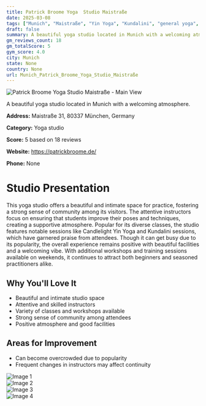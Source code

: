 ```yaml
---
title: Patrick Broome Yoga  Studio Maistraße
date: 2025-03-08
tags: ["Munich", "Maistraße", "Yin Yoga", "Kundalini", "general yoga", "intimate atmosphere", "community-oriented", "Munich"]  
draft: false
summary: A beautiful yoga studio located in Munich with a welcoming atmosphere.
gm_reviews_count: 18
gm_totalScore: 5
gym_score: 4.0
city: Munich
state: None
country: None
url: Munich_Patrick_Broome_Yoga_Studio_Maistraße
---
```


<div className="aspect-[16/9] relative my-8">
  <img 
    src="https://lh5.googleusercontent.com/p/AF1QipPRQ2gUBRRdnmQqKa2J0LJtVUnMb0_yz-mmKAAM=w1920-h1080-k-no"
    alt="Patrick Broome Yoga  Studio Maistraße - Main View"
    className="object-cover absolute inset-0 w-full h-full rounded-lg"
  />
</div>

A beautiful yoga studio located in Munich with a welcoming atmosphere.

**Address:** Maistraße 31, 80337 München, Germany

**Category:** Yoga studio

**Score:** 5 based on 18 reviews

**Website:** https://patrickbroome.de/

**Phone:** None

# Studio Presentation

This yoga studio offers a beautiful and intimate space for practice, fostering a strong sense of community among its visitors. The attentive instructors focus on ensuring that students improve their poses and techniques, creating a supportive atmosphere. Popular for its diverse classes, the studio features notable sessions like Candlelight Yin Yoga and Kundalini sessions, which have garnered praise from attendees. Though it can get busy due to its popularity, the overall experience remains positive with beautiful facilities and a welcoming vibe. With additional workshops and training sessions available on weekends, it continues to attract both beginners and seasoned practitioners alike.

## Why You'll Love It

- Beautiful and intimate studio space
- Attentive and skilled instructors
- Variety of classes and workshops available
- Strong sense of community among attendees
- Positive atmosphere and good facilities

## Areas for Improvement

- Can become overcrowded due to popularity
- Frequent changes in instructors may affect continuity

<div className="grid grid-cols-1 xl:grid-cols-2 gap-4 my-8">
<div className="aspect-[4/3] relative"><img src="https://lh5.googleusercontent.com/p/AF1QipMCK5uflrjogJp4JrGUUVSdzNdvti64AO2w0VGC=w1920-h1080-k-no" alt="Image 1" className="object-cover absolute inset-0 w-full h-full rounded-lg" /></div>
<div className="aspect-[4/3] relative"><img src="https://lh5.googleusercontent.com/p/AF1QipPGlh-wBspefCObtgXcOUGxiwBMIZClgua-ohvk=w1920-h1080-k-no" alt="Image 2" className="object-cover absolute inset-0 w-full h-full rounded-lg" /></div>
<div className="aspect-[4/3] relative"><img src="https://lh5.googleusercontent.com/p/AF1QipNxdR_dlv6OGHEfvcdLpJySppNzOElLnmLXSMMz=w1920-h1080-k-no" alt="Image 3" className="object-cover absolute inset-0 w-full h-full rounded-lg" /></div>
<div className="aspect-[4/3] relative"><img src="https://lh5.googleusercontent.com/p/AF1QipPoLb0WnvoqiVn9xtNA-jF0x92nPk5tKOroo-oy=w1920-h1080-k-no" alt="Image 4" className="object-cover absolute inset-0 w-full h-full rounded-lg" /></div>
</div>